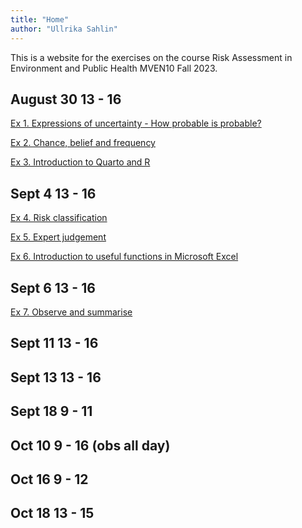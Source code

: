 ```yaml
---
title: "Home"
author: "Ullrika Sahlin"
---
```


This is a website for the exercises on the course Risk Assessment in Environment and Public Health MVEN10 Fall 2023.

## August 30 13 - 16

[Ex 1. Expressions of uncertainty - How probable is probable?](ex/expressing_uncertainty.qmd)

[Ex 2. Chance, belief and frequency](ex/chance_belief_frequency.qmd)

[Ex 3. Introduction to Quarto and R](ex/introduction_to_quarto_and_R.qmd)

## Sept 4 13 - 16

[Ex 4. Risk classification](ex/risk_classification_ROC.qmd)

[Ex 5. Expert judgement](ex/expert_judgement.qmd)

[Ex 6. Introduction to useful functions in Microsoft Excel](ex/useful_functions.qmd)

## Sept 6 13 - 16

[Ex 7. Observe and summarise](ex/observe_summarise.qmd)

<!-- [Ex 8. Observe, fit and simulate](ex/observe_fit_simulate.qmd) -->

## Sept 11 13 - 16

<!-- [Ex 9. The bus stop](ex/the_bus_stop.qmd) -->

## Sept 13 13 - 16

## Sept 18 9 - 11

## Oct 10 9 - 16 (obs all day)

## Oct 16 9 - 12

## Oct 18 13 - 15